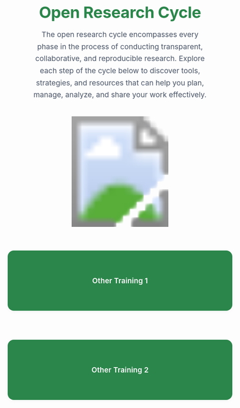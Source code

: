 <style>
.header-section {
  max-width: 850px;
  margin: 0 auto 2.5rem auto;
  text-align: center;
  padding: 0 1rem;
}
.header-section h1 {
  font-size: 2.6rem;
  font-weight: 700;
  color: #2b864b;
  margin-bottom: 1.1rem;
  letter-spacing: -0.5px;
}
.header-section p {
  font-size: 1.2rem;
  color: #4a5568;
  line-height: 1.65;
  margin-top: 0;
  margin-bottom: 0;
}

.modern-training-links {
  display: flex;
  justify-content: center;
  align-items: stretch;
  gap: 2.5rem; 
  margin-top: 3rem;
}

.training-link {
  display: flex;
  align-items: center;
  justify-content: center;
  min-width: 520px;
  min-height: 120px;
  padding: 1.2rem 2.2rem;
  background: #2b864b;
  color: #fff;
  border-radius: 1rem;
  font-size: 1.18rem;
  font-weight: 600;
  text-decoration: none;
  letter-spacing: 0.01em;
  box-shadow: 0 2px 12px 0 rgba(40,60,120,0.04);
  transition: 
    transform 0.13s cubic-bezier(.49,1.74,.36,1.01),
    box-shadow 0.13s,
    background 0.15s;
  cursor: pointer;
  will-change: transform;
  border: none;
  outline: none;
  white-space: nowrap;
}

.training-link:hover,
.training-link:focus-visible {
  background: #355fae;
  color: #fff;
  transform: scale(1.065);
  box-shadow: 0 10px 36px 0 #2196f333, 0 2px 8px 0 #355fae44;
  z-index: 1;
}

@media (max-width: 700px) {
  .modern-training-links {
    flex-direction: column;
    gap: 1.2rem;
    margin-top: 2rem;
  }
  .training-link {
    width: 100%;
    min-width: 0;
    justify-content: flex-start;
    padding: 1.2rem 1.5rem;
    font-size: 1.03rem;
  }
}
</style>

<div class="header-section">
  <h1>Open Research Cycle</h1>
  <p>
    The open research cycle encompasses every phase in the process of conducting transparent, collaborative, and reproducible research. Explore each step of the cycle below to discover tools, strategies, and resources that can help you plan, manage, analyze, and share your work effectively.
  </p>
</div>



<svg
  viewBox="0 0 4375 2515"
  width="100%"
  height="100%"
  style="display:block;max-width:100%;height:auto;overflow:visible;"
  xmlns="http://www.w3.org/2000/svg"
>
  <!-- Center arrow, non-interactive, bottom layer -->
  <image
    href="circle.png"
    x="0"
    y="0"
    width="4375"
    height="2515"
    style="pointer-events:none;"
  />
  <!-- Quadrant 1 -->
  <g>
    <image id="img1" href="quad1.png" x="0" y="0" width="4375" height="2515"
      style="pointer-events:none;transition:filter 0.15s,transform 0.15s;" />
    <a xlink:href="plan-design.html" aria-label="Plan & Design">
      <path
        d="M2187.5,1257.5
           L2887.5,557.5
           A900,900 0 0,1 3587.5,1257.5
           Z"
        fill="transparent"
        style="cursor:pointer;"
        onmouseover="document.getElementById('img1').setAttribute('filter','url(#pop)');document.getElementById('img1').setAttribute('transform','translate(50.5,-45.3) scale(1.01)');"
        onmouseout="document.getElementById('img1').setAttribute('filter','');document.getElementById('img1').setAttribute('transform','');"
      />
    </a>
  </g>
  <!-- Quadrant 2 -->
  <g>
    <image id="img2" href="quad2.png" x="0" y="0" width="4375" height="2515"
      style="pointer-events:none;transition:filter 0.15s,transform 0.15s;" />
    <a xlink:href="collect-manage.html" aria-label="Collect & Manage">
      <path
        d="M2187.5,1257.5
           L3587.5,1257.5
           A900,900 0 0,1 2187.5,2157.5
           Z"
        fill="transparent"
        style="cursor:pointer;"
        onmouseover="document.getElementById('img2').setAttribute('filter','url(#pop)');document.getElementById('img2').setAttribute('transform','translate(40.5,30.3) scale(1.01)');"
        onmouseout="document.getElementById('img2').setAttribute('filter','');document.getElementById('img2').setAttribute('transform','');"
      />
    </a>
  </g>
  <!-- Quadrant 3 -->
  <g>
    <image id="img3" href="quad3.png" x="0" y="0" width="4375" height="2515"
      style="pointer-events:none;transition:filter 0.15s,transform 0.15s;" />
    <a xlink:href="analyse-collaborate.html" aria-label="Analyse & Collaborate">
      <path
        d="M2187.5,1257.5
           L2187.5,2157.5
           A900,900 0 0,1 787.5,1257.5
           Z"
        fill="transparent"
        style="cursor:pointer;"
        onmouseover="document.getElementById('img3').setAttribute('filter','url(#pop)');document.getElementById('img3').setAttribute('transform','translate(-87.5, 50.3) scale(1.02)');"
        onmouseout="document.getElementById('img3').setAttribute('filter','');document.getElementById('img3').setAttribute('transform','');"
      />
    </a>
  </g>
  <!-- Quadrant 4 -->
  <g>
    <image id="img4" href="quad4.png" x="0" y="0" width="4375" height="2515"
      style="pointer-events:none;transition:filter 0.15s,transform 0.15s;" />
    <a xlink:href="preserve-share.html" aria-label="Preserve & Share">
      <path
        d="M2187.5,1257.5
           L787.5,1257.5
           A900,900 0 0,1 2187.5,557.5
           Z"
        fill="transparent"
        style="cursor:pointer;"
        onmouseover="document.getElementById('img4').setAttribute('filter','url(#pop)');document.getElementById('img4').setAttribute('transform','translate(-97.5,-90.3) scale(1.03)');"
        onmouseout="document.getElementById('img4').setAttribute('filter','');document.getElementById('img4').setAttribute('transform','');"
      />
    </a>
  </g>
  <defs>
    <filter id="pop" x="-40%" y="-40%" width="180%" height="180%">
      <feDropShadow dx="0" dy="0" stdDeviation="16" flood-color="#5cc" flood-opacity="0"/>
    </filter>
  </defs>
</svg>

<div class="modern-training-links">
  <a href="other-training-1.html" class="training-link" title="Other Training 1">Other Training 1</a>
</div>
  <div class="modern-training-links">
  <a href="other-training-2.html" class="training-link" title="Other Training 2">Other Training 2</a>
</div>
